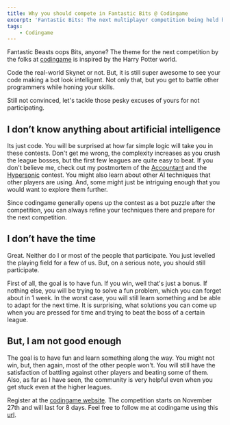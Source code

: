 ```yaml
---
title: Why you should compete in Fantastic Bits @ Codingame
excerpt: 'Fantastic Bits: The next multiplayer competition being held by the folks at codingame based on the Fantastic Beasts movie'
tags:
    - Codingame
---
```


Fantastic Beasts oops Bits, anyone? The theme for the next competition by the folks at [codingame](http://www.codingame.com) is inspired by the Harry Potter world.

Code the real-world Skynet or not. But, it is still super awesome to see your code making a bot look intelligent. Not only that, but you get to battle other programmers while honing your skills.

Still not convinced, let's tackle those pesky excuses of yours for not participating.

## I don’t know anything about artificial intelligence

Its just code. You will be surprised at how far simple logic will take you in these contests. Don't get me wrong, the complexity increases as you crush the league bosses, but the first few leagues are quite easy to beat. If you don't believe me, check out my postmortem of the [Accountant](./accountant-codingame-ai-contest-postmortem/) and the [Hypersonic](./hypersonic-codingame-ai-contest-postmortem/) contest. You might also learn about other AI techniques that other players are using. And, some might just be intriguing enough that you would want to explore them further.

Since codingame generally opens up the contest as a bot puzzle after the competition, you can always refine your techniques there and prepare for the next competition.

## I don’t have the time

Great. Neither do I or most of the people that participate. You just levelled the playing field for a few of us. But, on a serious note, you should still participate.

First of all, the goal is to have fun. If you win, well that's just a bonus. If nothing else, you will be trying to solve a fun problem, which you can forget about in 1 week. In the worst case, you will still learn something and be able to adapt for the next time. It is surprising, what solutions you can come up when you are pressed for time and trying to beat the boss of a certain league.

## But, I am not good enough

The goal is to have fun and learn something along the way. You might not win, but, then again, most of the other people won't. You will still have the satisfaction of battling against other players and beating some of them. Also, as far as I have seen, the community is very helpful even when you get stuck even at the higher leagues.

Register at the [codingame website](https://www.codingame.com/contests/fantastic-bits). The competition starts on November 27th and will last for 8 days. Feel free to follow me at codingame using this [url](https://www.codingame.com/servlet/urlinvite?u=1506970).
